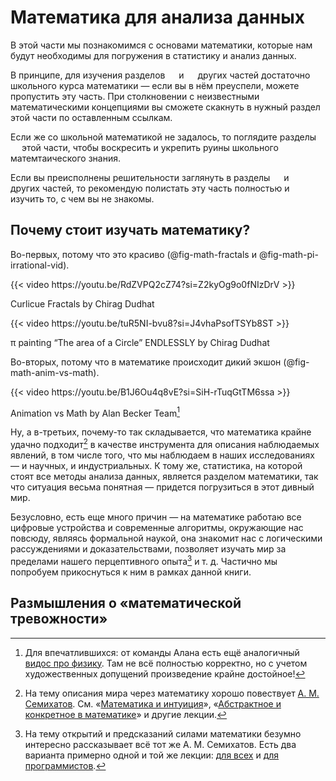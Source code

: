 # Математика для анализа данных {#part-math}

:::{.intro}
В этой части мы познакомимся с основами математики, которые нам будут необходимы для погружения в статистику и анализ данных.

В принципе, для изучения разделов ![](img/labs/lab_junior.png){height="1em"} и ![](img/labs/lab_middle.png){height="1em"} других частей достаточно школьного курса математики --- если вы в нём преуспели, можете пропустить эту часть. При столкновении с неизвестными математическими концепциями вы сможете скакнуть в нужный раздел этой части по оставленным ссылкам.

Если же со школьной математикой не задалось, то поглядите разделы ![](img/labs/lab_junior.png){height="1em"} этой части, чтобы воскресить и укрепить руины школьного матемтаического знания.

Если вы преисполнены решительности заглянуть в разделы ![](img/labs/lab_senior.png){height="1em"} и ![](img/labs/lab_guru.png){height="1em"} других частей, то рекомендую полистать эту часть полностью и изучить то, с чем вы не знакомы.
:::

## Почему стоит изучать математику?

Во-первых, потому что это красиво (@fig-math-fractals и @fig-math-pi-irrational-vid).

:::{#fig-math-fractals}

{{< video https://youtu.be/RdZVPQ2cZ74?si=Z2kyOg9o0fNIzDrV >}}

Curlicue Fractals by Chirag Dudhat
:::

:::{#fig-math-pi-irrational-vid}

{{< video https://youtu.be/tuR5NI-bvu8?si=J4vhaPsofTSYb8ST >}}

π painting “The area of a Circle” ENDLESSLY by Chirag Dudhat
:::

Во-вторых, потому что в математике происходит дикий экшон (@fig-math-anim-vs-math).

:::{#fig-math-anim-vs-math}

{{< video https://youtu.be/B1J6Ou4q8vE?si=SiH-rTuqGtTM6ssa >}}

Animation vs Math by Alan Becker Team[^anim-vs-physics]
:::

[^anim-vs-physics]: Для впечатлившихся: от команды Алана есть ещё аналогичный [видос про физику](https://youtu.be/ErMSHiQRnc8?si=I14AAXK_4Ypwe6do). Там не всё полностью корректно, но с учетом художественных допущений произведение крайне достойное!

Ну, а в-третьих, почему-то так складывается, что математика крайне удачно подходит[^math-forth] в качестве инструмента для описания наблюдаемых явлений, в том числе того, что мы наблюдаем в наших исследованиях --- и научных, и индустриальных. К тому же, статистика, на которой стоят все методы анализа данных, является разделом математики, так что ситуация весьма понятная --- придется погрузиться в этот дивный мир.

[^math-forth]: На тему описания мира через математику хорошо повествует [А. М. Семихатов](https://ru.wikipedia.org/wiki/%D0%A1%D0%B5%D0%BC%D0%B8%D1%85%D0%B0%D1%82%D0%BE%D0%B2,_%D0%90%D0%BB%D0%B5%D0%BA%D1%81%D0%B5%D0%B9_%D0%9C%D0%B8%D1%85%D0%B0%D0%B9%D0%BB%D0%BE%D0%B2%D0%B8%D1%87). См. «[Математика и интуиция](https://postnauka.org/video/34416)», «[Абстрактное и конкретное в математике](https://postnauka.org/video/41678)» и другие лекции.

Безусловно, есть еще много причин --- на математике работаю все цифровые устройства и современные алгоритмы, окружающие нас повсюду, являясь формальной наукой, она знакомит нас с логическими рассуждениями и доказательствами, позволяет изучать мир за пределами нашего перцептивного опыта[^semikhatov-discoveries] и т. д. Частично мы попробуем прикоснуться к ним в рамках данной книги.

[^semikhatov-discoveries]: На тему открытий и предсказаний силами математики безумно интересно рассказывает всё тот же А. М. Семихатов. Есть два варианта примерно одной и той же лекции: [для всех](https://youtu.be/z7mHlwyY2vs?si=t63nGLwbsv_8u4ED) и [для программистов](https://youtu.be/-98It-7EDOo?si=nJKiP-n3UIunaTbd).


## Размышления о «математической тревожности»


